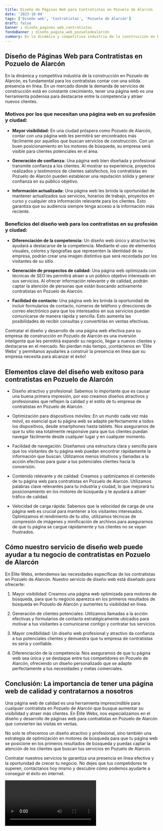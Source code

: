 ```yaml
---
title: Diseño de Páginas Web para Contratistas en Pozuelo de Alarcón
date: '2023-10-04'
tags: ['Diseño web', 'Contratistas', 'Pozuelo de Alarcón']
draft: false
banner : diseño_paginas_web_contratistas
fondoBanner : diseño_pagina_web_pozuelodealarcón
summary: En la dinámica y competitiva industria de la construcción en Pozuelo de Alarcón, es fundamental para los contratistas contar con una sólida presencia en línea. En un mercado donde la demanda de servicios de construcción está en constante crecimiento, tener una página web es una herramienta poderosa para destacarse entre la competencia y atraer nuevos clientes.
---
```


## Diseño de Páginas Web para Contratistas en Pozuelo de Alarcón

En la dinámica y competitiva industria de la construcción en Pozuelo de Alarcón, es fundamental para los contratistas contar con una sólida presencia en línea. En un mercado donde la demanda de servicios de construcción está en constante crecimiento, tener una página web es una herramienta poderosa para destacarse entre la competencia y atraer nuevos clientes.

### Motivos por los que necesitan una página web en su profesión y ciudad:

- **Mayor visibilidad:** En una ciudad próspera como Pozuelo de Alarcón, contar con una página web les permitirá ser encontrados más fácilmente por aquellos que buscan servicios de construcción. Con un buen posicionamiento en los motores de búsqueda, su empresa será visible para clientes potenciales en el área.

- **Generación de confianza:** Una página web bien diseñada y profesional transmite confianza a los clientes. Al mostrar su experiencia, proyectos realizados y testimonios de clientes satisfechos, los contratistas en Pozuelo de Alarcón pueden establecer una reputación sólida y generar confianza en su público objetivo.

- **Información actualizada:** Una página web les brinda la oportunidad de mantener actualizados sus servicios, horarios de trabajo, proyectos en curso y cualquier otra información relevante para los clientes. Esto garantiza que su audiencia siempre tenga acceso a la información más reciente.

### Beneficios del diseño web para los contratistas en su profesión y ciudad:

- **Diferenciación de la competencia:** Un diseño web único y atractivo les ayudará a destacarse de la competencia. Mediante el uso de elementos visuales, colores y tipografías que representen la identidad de su empresa, podrán crear una imagen distintiva que será recordada por los visitantes de su sitio.

- **Generación de prospectos de calidad:** Una página web optimizada con técnicas de SEO les permitirá atraer a un público objetivo interesado en sus servicios. Al ofrecer información relevante y de calidad, podrán captar la atención de personas que están buscando activamente contratistas en Pozuelo de Alarcón.

- **Facilidad de contacto:** Una página web les brinda la oportunidad de incluir formularios de contacto, números de teléfono y direcciones de correo electrónico para que los interesados en sus servicios puedan comunicarse de manera rápida y sencilla. Esto aumenta las posibilidades de recibir consultas y convertirlas en ventas efectivas.

Contratar el diseño y desarrollo de una página web efectiva para su empresa de construcción en Pozuelo de Alarcón es una inversión inteligente que les permitirá expandir su negocio, llegar a nuevos clientes y destacarse en el mercado. No pierdan más tiempo, ¡contáctenos en 'Élite Webs' y permítanos ayudarles a construir la presencia en línea que su empresa necesita para alcanzar el éxito!

<GifSeo />

<Cta />

## Elementos clave del diseño web exitoso para contratistas en Pozuelo de Alarcón

- Diseño atractivo y profesional: Sabemos lo importante que es causar una buena primera impresión, por eso creamos diseños atractivos y profesionales que reflejen la calidad y el estilo de tu empresa de contratistas en Pozuelo de Alarcón.

- Optimización para dispositivos móviles: En un mundo cada vez más móvil, es esencial que tu página web se adapte perfectamente a todos los dispositivos, desde smartphones hasta tablets. Nos aseguramos de que tu sitio sea totalmente responsive para que tus clientes puedan navegar fácilmente desde cualquier lugar y en cualquier momento.

- Facilidad de navegación: Diseñamos una estructura clara y sencilla para que los visitantes de tu página web puedan encontrar rápidamente la información que buscan. Utilizamos menús intuitivos y llamadas a la acción efectivas para guiar a tus potenciales clientes hacia la conversión.

- Contenido relevante y de calidad: Creamos y optimizamos el contenido de tu página web para contratistas en Pozuelo de Alarcón. Utilizamos palabras clave relevantes para tu industria y ciudad, lo que mejorará tu posicionamiento en los motores de búsqueda y te ayudará a atraer tráfico de calidad.

- Velocidad de carga rápida: Sabemos que la velocidad de carga de una página web es crucial para mantener a los visitantes interesados. Optimizamos el rendimiento de tu sitio, utilizamos técnicas de compresión de imágenes y minificación de archivos para asegurarnos de que tu página se cargue rápidamente y tus clientes no se vayan frustrados.

## Cómo nuestro servicio de diseño web puede ayudar a tu negocio de contratistas en Pozuelo de Alarcón

En Élite Webs, entendemos las necesidades específicas de los contratistas en Pozuelo de Alarcón. Nuestro servicio de diseño web está diseñado para ofrecerte:

1. Mayor visibilidad: Creamos una página web optimizada para motores de búsqueda, para que tu negocio aparezca en los primeros resultados de búsqueda en Pozuelo de Alarcón y aumentes tu visibilidad en línea.

2. Generación de clientes potenciales: Utilizamos llamadas a la acción efectivas y formularios de contacto estratégicamente ubicados para motivar a tus visitantes a comunicarse contigo y contratar tus servicios.

3. Mayor credibilidad: Un diseño web profesional y atractivo da confianza a tus potenciales clientes y demuestra que tu empresa de contratistas es seria y confiable.

4. Diferenciación de la competencia: Nos aseguramos de que tu página web sea única y se destaque entre tus competidores en Pozuelo de Alarcón, ofreciendo un diseño personalizado que se adapte perfectamente a tus necesidades y metas comerciales.

## Conclusión: La importancia de tener una página web de calidad y contratarnos a nosotros

Una página web de calidad es una herramienta imprescindible para cualquier contratista en Pozuelo de Alarcón que busque aumentar su visibilidad y atraer más clientes. En Élite Webs, nos especializamos en el diseño y desarrollo de páginas web para contratistas en Pozuelo de Alarcón que convierten las visitas en ventas.

No solo te ofrecemos un diseño atractivo y profesional, sino también una estrategia de optimización en motores de búsqueda para que tu página web se posicione en los primeros resultados de búsqueda y puedas captar la atención de los clientes que buscan tus servicios en Pozuelo de Alarcón.

Contratar nuestros servicios te garantiza una presencia en línea efectiva y la oportunidad de crecer tu negocio. No dejes que tus competidores te superen, contáctanos hoy mismo y descubre cómo podemos ayudarte a conseguir el éxito en internet.

<Video />

<CtaBot job='Contratistas' city='Pozuelo de Alarcón'/>

<Gmaps query='Pozuelo de Alarcón+españa+maps' />